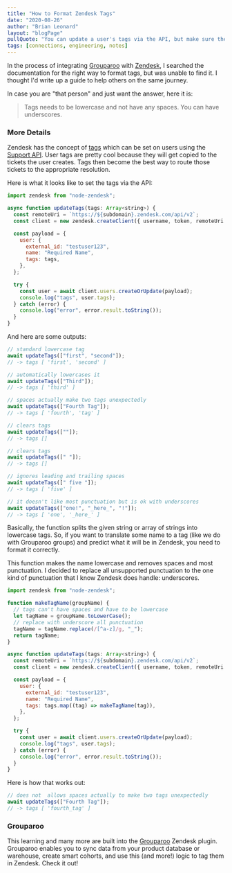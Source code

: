 ```yaml
---
title: "How to Format Zendesk Tags"
date: "2020-08-26"
author: "Brian Leonard"
layout: "blogPage"
pullQuote: "You can update a user's tags via the API, but make sure they are lowercase and without spaces."
tags: [connections, engineering, notes]
---
```



In the process of integrating [Grouparoo](https://www.grouparoo.com) with [Zendesk](https://www.zendesk.com), I searched the documentation for the right way to format tags, but was unable to find it. I thought I'd write up a guide to help others on the same journey.

In case you are "that person" and just want the answer, here it is:

> Tags needs to be lowercase and not have any spaces. You can have underscores.

### More Details

Zendesk has the concept of [tags](https://support.zendesk.com/hc/en-us/articles/203662096-About-tags) which can be set on users using the [Support API](https://developer.zendesk.com/rest_api/docs/support/users#json-format-for-agent-or-admin-requests). User tags are pretty cool because they will get copied to the tickets the user creates. Tags then become the best way to route those tickets to the appropriate resolution.

Here is what it looks like to set the tags via the API:

```javascript
import zendesk from "node-zendesk";

async function updateTags(tags: Array<string>) {
  const remoteUri = `https://${subdomain}.zendesk.com/api/v2`;
  const client = new zendesk.createClient({ username, token, remoteUri });

  const payload = {
    user: {
      external_id: "testuser123",
      name: "Required Name",
      tags: tags,
    },
  };

  try {
    const user = await client.users.createOrUpdate(payload);
    console.log("tags", user.tags);
  } catch (error) {
    console.log("error", error.result.toString());
  }
}
```

And here are some outputs:

```javascript
// standard lowercase tag
await updateTags(["first", "second"]);
// -> tags [ 'first', 'second' ]

// automatically lowercases it
await updateTags(["Third"]);
// -> tags [ 'third' ]

// spaces actually make two tags unexpectedly
await updateTags(["Fourth Tag"]);
// -> tags [ 'fourth', 'tag' ]

// clears tags
await updateTags([""]);
// -> tags []

// clears tags
await updateTags([" "]);
// -> tags []

// ignores leading and trailing spaces
await updateTags([" five "]);
// -> tags [ 'five' ]

// it doesn't like most punctuation but is ok with underscores
await updateTags(["one!", "_here_", "!"]);
// -> tags [ 'one', '_here_' ]
```

Basically, the function splits the given string or array of strings into lowercase tags. So, if you want to translate some name to a tag (like we do with Grouparoo groups) and predict what it will be in Zendesk, you need to format it correctly.

This function makes the name lowercase and removes spaces and most punctuation. I decided to replace all unsupported punctuation to the one kind of punctuation that I know Zendesk does handle: underscores.

```javascript
import zendesk from "node-zendesk";

function makeTagName(groupName) {
  // tags can't have spaces and have to be lowercase
  let tagName = groupName.toLowerCase();
  // replace with underscore all punctuation
  tagName = tagName.replace(/[^a-z]/g, "_");
  return tagName;
}

async function updateTags(tags: Array<string>) {
  const remoteUri = `https://${subdomain}.zendesk.com/api/v2`;
  const client = new zendesk.createClient({ username, token, remoteUri });

  const payload = {
    user: {
      external_id: "testuser123",
      name: "Required Name",
      tags: tags.map((tag) => makeTagName(tag)),
    },
  };

  try {
    const user = await client.users.createOrUpdate(payload);
    console.log("tags", user.tags);
  } catch (error) {
    console.log("error", error.result.toString());
  }
}
```

Here is how that works out:

```javascript
// does not  allows spaces actually to make two tags unexpectedly
await updateTags(["Fourth Tag"]);
// -> tags [ 'fourth_tag' ]
```

### Grouparoo

This learning and many more are built into the [Grouparoo](https://www.grouparoo.com) Zendesk plugin. Grouparoo enables you to sync data from your product database or warehouse, create smart cohorts, and use this (and more!) logic to tag them in Zendesk. Check it out!

